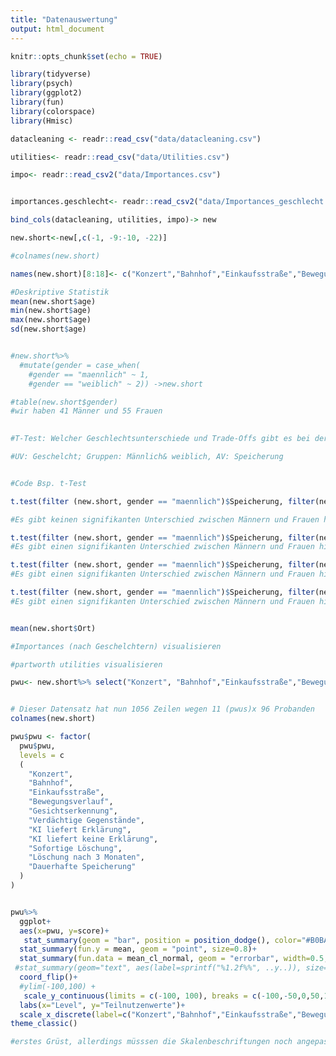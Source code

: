 ```yaml
---
title: "Datenauswertung"
output: html_document
---
```


```r
knitr::opts_chunk$set(echo = TRUE)

library(tidyverse)
library(psych)
library(ggplot2)
library(fun)
library(colorspace)
library(Hmisc)

```

```r
datacleaning <- readr::read_csv("data/datacleaning.csv")

utilities<- readr::read_csv("data/Utilities.csv")

impo<- readr::read_csv2("data/Importances.csv")


importances.geschlecht<- readr::read_csv2("data/Importances_geschlecht.csv")

bind_cols(datacleaning, utilities, impo)-> new

new.short<-new[,c(-1, -9:-10, -22)]

#colnames(new.short)

names(new.short)[8:18]<- c("Konzert","Bahnhof","Einkaufsstraße","Bewegungsverlauf","Gesichtserkennung","Verdächtige Gegenstände", "KI liefert Erklärung", "KI liefert keine Erklärung", "Sofortige Löschung","Löschung nach 3 Monaten", "Dauerhafte Speicherung")

#Deskriptive Statistik 
mean(new.short$age)
min(new.short$age)
max(new.short$age)
sd(new.short$age)


#new.short%>% 
  #mutate(gender = case_when(
    #gender == "maennlich" ~ 1,
    #gender == "weiblich" ~ 2)) ->new.short

#table(new.short$gender)
#wir haben 41 Männer und 55 Frauen 

  
#T-Test: Welcher Geschlechtsunterschiede und Trade-Offs gibt es bei der Akzeptanzbewertung von KI-basierter Videoüberwachung?

#UV: Geschelcht; Gruppen: Männlich& weiblich, AV: Speicherung


#Code Bsp. t-Test

t.test(filter (new.short, gender == "maennlich")$Speicherung, filter(new.short, gender == "weiblich")$Speicherung)

#Es gibt keinen signifikanten Unterschied zwischen Männern und Frauen hinsichtlich der Akzeptanz von Datenspeicherung bei KI-basierter Videoüberwachung (t(78.67)= -0.34897, p=.728). 

t.test(filter (new.short, gender == "maennlich")$Speicherung, filter(new.short, gender == "weiblich")$Datenpartikel)
#Es gibt einen signifikanten Unterschied zwischen Männern und Frauen hinsichtlich ihrer Akzeptanz der Art der gesammelten Daten bei KI-basierter Videoüberwachung (t(63.93)= 6.2431, p<.0001).

t.test(filter (new.short, gender == "maennlich")$Speicherung, filter(new.short, gender == "weiblich")$Ort)
#Es gibt einen signifikanten Unterschied zwischen Männern und Frauen hinsichtlich ihrer Akzeptanz des Ortes bei KI-basierter Videoüberwachung (t(57.94)= 9.0427, p<.0001).

t.test(filter (new.short, gender == "maennlich")$Speicherung, filter(new.short, gender == "weiblich")$Erklärbarkeit)
#Es gibt einen signifikanten Unterschied zwischen Männern und Frauen hinsichtlich der Akzeptanz von Erklärbarkeit bei KI-basierter Videoüberwachung (t(65.25)= 9.2022, p<.0001).


mean(new.short$Ort)

```

```r
#Importances (nach Geschelchtern) visualisieren 

```




```r
#partworth utilities visualisieren 

pwu<- new.short%>% select("Konzert", "Bahnhof","Einkaufsstraße","Bewegungsverlauf","Gesichtserkennung","Verdächtige Gegenstände", "KI liefert Erklärung", "KI liefert keine Erklärung", "Sofortige Löschung", "Löschung nach 3 Monaten", "Dauerhafte Speicherung")%>%  pivot_longer(cols = everything(), names_to="pwu", values_to="score")


# Dieser Datensatz hat nun 1056 Zeilen wegen 11 (pwus)x 96 Probanden 
colnames(new.short)

pwu$pwu <- factor(
  pwu$pwu,
  levels = c
  (
    "Konzert",
    "Bahnhof",
    "Einkaufsstraße",
    "Bewegungsverlauf",
    "Gesichtserkennung",
    "Verdächtige Gegenstände",
    "KI liefert Erklärung",
    "KI liefert keine Erklärung",
    "Sofortige Löschung",
    "Löschung nach 3 Monaten",
    "Dauerhafte Speicherung"
  )
)


pwu%>%
  ggplot+
  aes(x=pwu, y=score)+
   stat_summary(geom = "bar", position = position_dodge(), color="#B0BAC3", fill="#B0BAC3") +
  stat_summary(fun.y = mean, geom = "point", size=0.8)+
  stat_summary(fun.data = mean_cl_normal, geom = "errorbar", width=0.5, size=0.4, alpha=0.5) +
 #stat_summary(geom="text", aes(label=sprintf("%1.2f%%", ..y..)), size=3, position) +
  coord_flip()+
  #ylim(-100,100) +
   scale_y_continuous(limits = c(-100, 100), breaks = c(-100,-50,0,50,100)) +
  labs(x="Level", y="Teilnutzenwerte")+
  scale_x_discrete(label=c("Konzert","Bahnhof","Einkaufsstraße","Bewegungsverlauf","Gesichtserkennung","Verdächtige Gegenstände", "KI liefert Erklärung", "KI liefert keine Erklärung", "Sofortige Löschung", "Löschung nach 3 Monaten", "Dauerhafte Speicherung"))+
theme_classic()

#erstes Grüst, allerdings müsssen die Skalenbeschriftungen noch angepasst werden 
                                    
```

